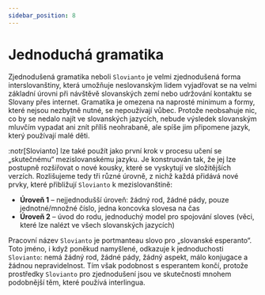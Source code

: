 ```yaml
---
sidebar_position: 8
---
```



# Jednoduchá gramatika

Zjednodušená gramatika neboli `Slovianto` je velmi zjednodušená forma interslovanštiny, která umožňuje neslovanským lidem vyjadřovat se na velmi základní úrovni při návštěvě slovanských zemí nebo udržování kontaktu se Slovany přes internet. Gramatika je omezena na naprosté minimum a formy, které nejsou nezbytně nutné, se nepoužívají vůbec. Protože neobsahuje nic, co by se nedalo najít ve slovanských jazycích, nebude výsledek slovanským mluvčím vypadat ani znít příliš neohrabaně, ale spíše jim připomene jazyk, který používají malé děti.

:notr[Slovianto] lze také použít jako první krok v procesu učení se „skutečnému“ mezislovanskému jazyku. Je konstruován tak, že jej lze postupně rozšiřovat o nové kousky, které se vyskytují ve složitějších verzích. Rozlišujeme tedy tři různé úrovně, z nichž každá přidává nové prvky, které přibližují `Slovianto` k mezislovanštině:

- **Úroveň 1** – nejjednodušší úroveň: žádný rod, žádné pády, pouze jednotné/množné číslo, jedna koncovka slovesa na čas
- **Úroveň 2** ​​– úvod do rodu, jednoduchý model pro spojování sloves (věci, které lze nalézt ve všech slovanských jazycích)

Pracovní název `Slovianto` je portmanteau slovo pro „slovanské esperanto“. Toto jméno, i když poněkud namyšlené, odkazuje k jednoduchosti `Slovianto`: nemá žádný rod, žádné pády, žádný aspekt, málo konjugace a žádnou nepravidelnost. Tím však podobnost s esperantem končí, protože prostředky `Slovianto` pro zjednodušení jsou ve skutečnosti mnohem podobnější těm, které používá interlingua.

<DocCardList />

